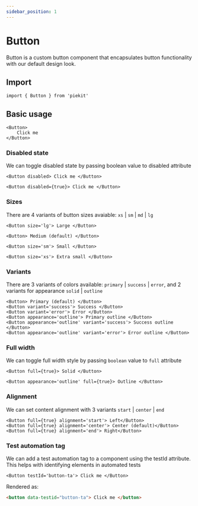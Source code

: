 ```yaml
---
sidebar_position: 1
---
```


# Button

Button is a custom button component that encapsulates button functionality with our default design look.

## Import

```tsx
import { Button } from 'piekit'
```

## Basic usage

```tsx
<Button>
    Click me
</Button>
```

### Disabled state

We can toggle disabled state by passing boolean value to disabled attribute

```tsx
<Button disabled> Click me </Button>

<Button disabled={true}> Click me </Button>
```

### Sizes

There are 4 variants of button sizes avaiable: `xs` | `sm` | `md` | `lg`

```tsx
<Button size='lg'> Large </Button>

<Button> Medium (default) </Button>

<Button size='sm'> Small </Button>

<Button size='xs'> Extra small </Button>
```

### Variants

There are 3 variants of colors available: `primary` | `success` | `error`, and 2 variants for appearance `solid` | `outline`

```tsx
<Button> Primary (default) </Button>
<Button variant='success'> Success </Button>
<Button variant='error'> Error </Button>
<Button appearance='outline'> Primary outline </Button>
<Button appearance='outline' variant='success'> Success outline </Button>
<Button appearance='outline' variant='error'> Error outline </Button>
```

### Full width

We can toggle full width style by passing `boolean` value to `full` attribute

```tsx
<Button full={true}> Solid </Button>

<Button appearance='outline' full={true}> Outline </Button>
```

### Alignment

We can set content alignment with 3 variants `start` | `center` | `end`

```tsx
<Button full={true} alignment='start'> Left</Button>
<Button full={true} alignment='center'>	Center (default)</Button>
<Button full={true} alignment='end'> Right</Button>
```

### Test automation tag

We can add a test automation tag to a component using the testId attribute. This helps with identifying elements in automated tests

```tsx
<Button testId='button-ta'> Click me </Button>
```

Rendered as:

```html
<button data-testid="button-ta"> Click me </button>
```